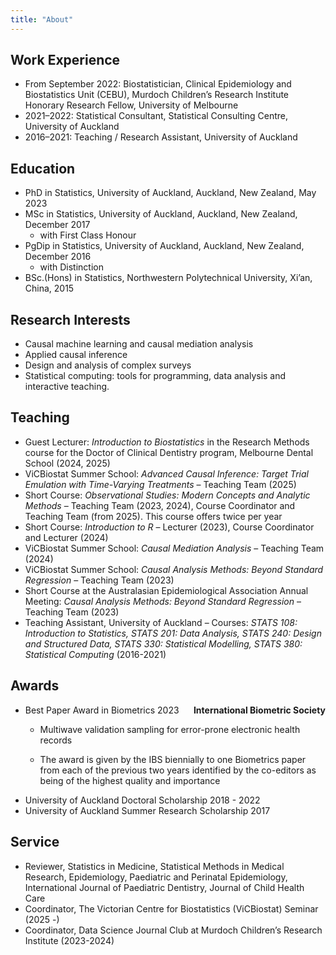 ```yaml
---
title: "About"
---
```



## Work Experience
 * From September 2022: Biostatistician, Clinical Epidemiology and Biostatistics Unit (CEBU), Murdoch Children's Research Institute  
  Honorary Research Fellow, University of Melbourne  
 * 2021–2022: Statistical Consultant, Statistical Consulting Centre, University of Auckland  
 * 2016–2021: Teaching / Research Assistant, University of Auckland 

## Education

 * PhD in Statistics, University of Auckland,  Auckland, New Zealand, May 2023
 * MSc in Statistics, University of Auckland,  Auckland, New Zealand, December 2017
   - with First Class Honour
 * PgDip in Statistics, University of Auckland, Auckland, New Zealand, December 2016
   - with Distinction
 * BSc.(Hons) in Statistics, Northwestern Polytechnical University, Xi’an, China, 2015

## Research Interests

 * Causal machine learning and causal mediation analysis
 * Applied causal inference
 * Design and analysis of complex surveys
 * Statistical computing: tools for programming, data analysis and interactive teaching.

## Teaching 
 * Guest Lecturer: *Introduction to Biostatistics* in the Research Methods course for the Doctor of Clinical Dentistry program, Melbourne Dental School (2024, 2025)  
 * ViCBiostat Summer School: *Advanced Causal Inference: Target Trial Emulation with Time-Varying Treatments* – Teaching Team (2025)
 * Short Course: *Observational Studies: Modern Concepts and Analytic Methods* – Teaching Team (2023, 2024), Course Coordinator and Teaching Team (from 2025). This course offers twice per year
 * Short Course: *Introduction to R* – Lecturer (2023), Course Coordinator and Lecturer (2024)  
 * ViCBiostat Summer School: *Causal Mediation Analysis* – Teaching Team (2024)  
 * ViCBiostat Summer School: *Causal Analysis Methods: Beyond Standard Regression* – Teaching Team (2023)  
 * Short Course at the Australasian Epidemiological Association Annual Meeting: *Causal Analysis Methods: Beyond Standard Regression* – Teaching Team (2023)  
 * Teaching Assistant, University of Auckland – Courses: *STATS 108: Introduction to Statistics, STATS 201: Data Analysis, STATS 240: Design and Structured Data, STATS 330: Statistical Modelling, STATS 380: Statistical Computing* (2016-2021)



## Awards

 * <div style="display: flex; justify-content: space-between;">
    <div style="text-align: left;">Best Paper Award in Biometrics 2023</div>
    <div style="text-align: right;">**International Biometric Society**</div>
</div>
 
   - Multiwave validation sampling for error-prone electronic health records
   
   - The award is given by the IBS biennially to one Biometrics paper from each of the previous two years identified by the co-editors as being of the highest quality and importance

 * University of Auckland Doctoral Scholarship 2018 - 2022
 * University of Auckland Summer Research Scholarship 2017

## Service
 
 * Reviewer, Statistics in Medicine, Statistical Methods in Medical Research, Epidemiology, Paediatric and Perinatal Epidemiology, International Journal of Paediatric Dentistry, Journal of Child Health Care
 * Coordinator, The Victorian Centre for Biostatistics (ViCBiostat) Seminar (2025 -)
 * Coordinator, Data Science Journal Club at Murdoch Children's Research Institute (2023-2024)  
  
